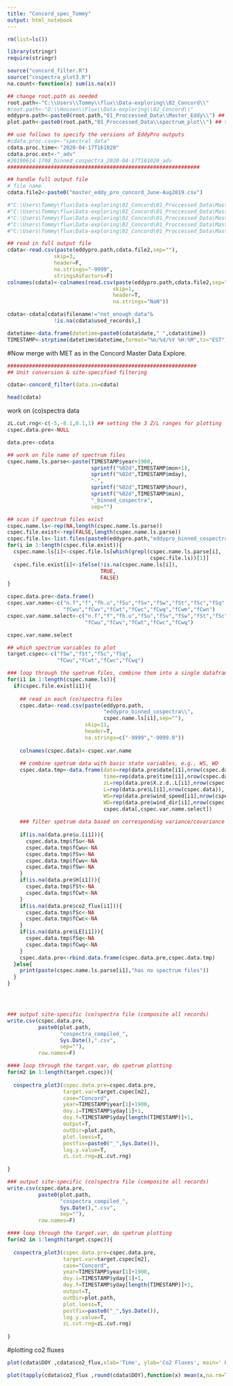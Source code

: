 ```yaml
---
title: "Concord_spec_Tommy"
output: html_notebook
---
```




```r
rm(list=ls())

library(stringr)
require(stringr)

source("concord_filter.R")
source("cospectra_plot3.R")
na.count<-function(x) sum(is.na(x))
```



```r
## change root.path as needed
root.path<-"C:\\Users\\Tommy\\flux\\Data-exploring\\02_Concord\\"
#root.path<-"D:\\Housen\\Flux\\Data-exploring\\02_Concord\\"
eddypro.path<-paste0(root.path,"01_Proccessed_Data\\Master_Eddy\\") ## this is where the EddyPro outputs located
plot.path<-paste0(root.path,"01_Proccessed_Data\\spectrum_plot\\") ## this is where the output plots located

```


```r
## use follows to specify the versions of EddyPro outputs
#cdata.proc.case<-"spectral_data"
cdata.proc.time<-"2020-04-17T161020"
cdata.proc.ext<-"_adv"
#20190614-1700_binned_cospectra_2020-04-17T161020_adv
##############################################################


```

```r
## handle full output file
# file name
cdata.file2<-paste0("master_eddy_pro_concord_June-Aug2019.csv")

#"C:\Users\Tommy\flux\Data-exploring\02_Concord\01_Proccessed_Data\Master_Eddy"
#"C:\Users\Tommy\flux\Data-exploring\02_Concord\01_Proccessed_Data\Master_Eddy\master_eddy_pro_concord.csv"
#"C:\Users\Tommy\flux\Data-exploring\02_Concord\01_Proccessed_Data\Master_Eddy\eddypro_binned_cospectra"
#"C:\Users\Tommy\flux\Data-exploring\02_Concord\01_Proccessed_Data\Master_Eddy\eddypro_full_cospectra"
#"C:\Users\Tommy\flux\Data-exploring\02_Concord\01_Proccessed_Data\Master_Eddy\spectrum_plot"


```


```r
## read in full output file
cdata<-read.csv(paste(eddypro.path,cdata.file2,sep=""),
               skip=3,
               header=F,
               na.strings="-9999",
               stringsAsFactors=F)
colnames(cdata)<-colnames(read.csv(paste(eddypro.path,cdata.file2,sep=""),
                                  skip=1,
                                  header=T,
                                  na.strings="NaN"))

cdata<-cdata[cdata$filename!="not_enough_data"&
               !is.na(cdata$used_records),]

datetime<-data.frame(datetime=paste0(cdata$date," ",cdata$time))
TIMESTAMP<-strptime(datetime$datetime,format="%m/%d/%Y %H:%M",tz="EST")
```

#Now merge with MET as in the Concord Master Data Explore.
```r
#############################################################
## Unit conversion & site-specified filtering

cdata<-concord_filter(data.in=cdata)

head(cdata)

```


##############################################################
################### work on (co)spectra data ##############################
```r


zL.cut.rng<-c(-5,-0.1,0.1,1) ## setting the 3 Z/L ranges for plotting
cspec.data.pre<-NULL

data.pre<-cdata  

## work on file name of spectrum files
cspec.name.ls.parse<-paste(TIMESTAMP$year+1900,
                           sprintf("%02d",TIMESTAMP$mon+1),
                           sprintf("%02d",TIMESTAMP$mday),
                           "-",
                           sprintf("%02d",TIMESTAMP$hour),
                           sprintf("%02d",TIMESTAMP$min),
                           "_binned_cospectra",
                           sep="")

```


```r
## scan if spectrum files exist
cspec.name.ls<-rep(NA,length(cspec.name.ls.parse))
cspec.file.exist<-rep(FALSE,length(cspec.name.ls.parse))
cspec.file.ls<-list.files(paste0(eddypro.path,"eddypro_binned_cospectra\\"))
for(i in 1:length(cspec.file.exist)){
  cspec.name.ls[i]<-cspec.file.ls[which(grepl(cspec.name.ls.parse[i],
                                              cspec.file.ls))[1]]
  cspec.file.exist[i]<-ifelse(!is.na(cspec.name.ls[i]),
                              TRUE,
                              FALSE)
}

```

```r
cspec.data.pre<-data.frame()
cspec.var.name<-c("n.f","f","fh.u","fSu","fSv","fSw","fSt","fSc","fSq","fSm","fSn",
                  "fCwu","fCwv","fCwt","fCwc","fCwq","fCwm","fCwn")
cspec.var.name.select<-c("n.f","f","fh.u","fSu","fSv","fSw","fSt","fSc","fSq",
                         "fCwu","fCwv","fCwt","fCwc","fCwq")

cspec.var.name.select
```


```r
## which spectrum variables to plot 
target.cspec<-c("fSw","fSt","fSc","fSq",
                "fCwu","fCwt","fCwc","fCwq")

```


```r
### loop through the spetrum files, combine them into a single dataframe for plotting
for(i1 in 1:length(cspec.name.ls)){
  if(cspec.file.exist[i1]){
    
    ## read in each (co)spectra files
    cspec.data<-read.csv(paste(eddypro.path,
                               "eddypro_binned_cospectra\\",
                               cspec.name.ls[i1],sep=""),
                         skip=11,
                         header=T,
                         na.strings=c("-9999","-9999.0"))
    
    colnames(cspec.data)<-cspec.var.name
    
    ## combine spetrum data with basic state variables, e.g., WS, WD
    cspec.data.tmp<-data.frame(date=rep(data.pre$date[i1],nrow(cspec.data)),
                               time=rep(data.pre$time[i1],nrow(cspec.data)),
                               zL=rep(data.pre$X.z.d..L[i1],nrow(cspec.data)),
                               L=rep(data.pre$L[i1],nrow(cspec.data)),
                               WS=rep(data.pre$wind_speed[i1],nrow(cspec.data)),
                               WD=rep(data.pre$wind_dir[i1],nrow(cspec.data)),
                               cspec.data[,cspec.var.name.select])
    
    ### filter spetrum data based on corresponding variance/covariance
    
    if(is.na(data.pre$u.[i1])){
      cspec.data.tmp$fSu<-NA
      cspec.data.tmp$fCwu<-NA
      cspec.data.tmp$fSv<-NA
      cspec.data.tmp$fCwv<-NA
      cspec.data.tmp$fSw<-NA
    }
    if(is.na(data.pre$H[i1])){
      cspec.data.tmp$fSt<-NA
      cspec.data.tmp$fCwt<-NA
    }
    if(is.na(data.pre$co2_flux[i1])){
      cspec.data.tmp$fSc<-NA
      cspec.data.tmp$fCwc<-NA
    }
    if(is.na(data.pre$LE[i1])){
      cspec.data.tmp$fSq<-NA
      cspec.data.tmp$fCwq<-NA
    }
    cspec.data.pre<-rbind.data.frame(cspec.data.pre,cspec.data.tmp)
  }else{
    print(paste(cspec.name.ls.parse[i1],"has no spectrum files"))  
  }                       
}





```


```r
### output site-specific (co)spectra file (composite all records)
write.csv(cspec.data.pre,
          paste0(plot.path,
                 "cospectra_compiled_",
                 Sys.Date(),".csv",
                 sep=""),
          row.names=F)
```

```r
#### loop through the target.var, do spetrum plotting 
for(m2 in 1:length(target.cspec)){
  
  cospectra_plot3(cspec.data.pre=cspec.data.pre,
                  target.var=target.cspec[m2], 
                  case="Concord",
                  year=TIMESTAMP$year[1]+1900,
                  doy.i=TIMESTAMP$yday[1]+1,
                  doy.f=TIMESTAMP$yday[length(TIMESTAMP)]+1,
                  output=T,
                  outDir=plot.path,
                  plot.loess=T,
                  postfix=paste0("_",Sys.Date()),
                  log.y.value=T,
                  zL.cut.rng=zL.cut.rng)  
  
}

```

```r
### output site-specific (co)spectra file (composite all records)
write.csv(cspec.data.pre,
          paste0(plot.path,
                 "cospectra_compiled_",
                 Sys.Date(),".csv",
                 sep=""),
          row.names=F)
```



```r
#### loop through the target.var, do spetrum plotting 
for(m2 in 1:length(target.cspec)){
  
  cospectra_plot3(cspec.data.pre=cspec.data.pre,
                  target.var=target.cspec[m2], 
                  case="Concord",
                  year=TIMESTAMP$year[1]+1900,
                  doy.i=TIMESTAMP$yday[1]+1,
                  doy.f=TIMESTAMP$yday[length(TIMESTAMP)]+1,
                  output=T,
                  outDir=plot.path,
                  plot.loess=T,
                  postfix=paste0("_",Sys.Date()),
                  log.y.value=T,
                  zL.cut.rng=zL.cut.rng)  
  
}

```

#plotting co2 fluxes
```r
plot(cdata$DOY ,cdata$co2_flux,xlab='Time', ylab='Co2 Fluxes', main=' Half Hour Co2 Flux Averages',  ylim = c(-20,20),pch=1,col="blue",cex=0.4)

plot(tapply(cdata$co2_flux ,round(cdata$DOY),function(x) mean(x,na.rm=T)), xlab='Time', ylab='Co2 Fluxes', main='Daily Co2 Flux Averages',pch=1,col="red",cex=1.5)
```

